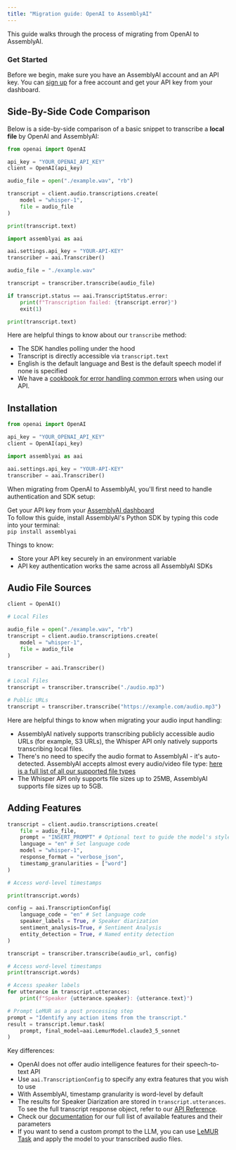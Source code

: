 ```yaml
---
title: "Migration guide: OpenAI to AssemblyAI"
---
```


This guide walks through the process of migrating from OpenAI to AssemblyAI.

### Get Started

Before we begin, make sure you have an AssemblyAI account and an API key. You can [sign up](https://assemblyai.com/dashboard/signup) for a free account and get your API key from your dashboard.

## Side-By-Side Code Comparison

Below is a side-by-side comparison of a basic snippet to transcribe a **local file** by OpenAI and AssemblyAI:

<Tabs groupId="language">
<Tab language="openai" title="OpenAI">

```python
from openai import OpenAI

api_key = "YOUR_OPENAI_API_KEY"
client = OpenAI(api_key)

audio_file = open("./example.wav", "rb")

transcript = client.audio.transcriptions.create(
    model = "whisper-1",
    file = audio_file
)

print(transcript.text)
```

</Tab>

<Tab language="aai" title="AssemblyAI">

```python
import assemblyai as aai

aai.settings.api_key = "YOUR-API-KEY"
transcriber = aai.Transcriber()

audio_file = "./example.wav"

transcript = transcriber.transcribe(audio_file)

if transcript.status == aai.TranscriptStatus.error:
    print(f"Transcription failed: {transcript.error}")
    exit(1)

print(transcript.text)
```

</Tab>
</Tabs>

Here are helpful things to know about our `transcribe` method:

- The SDK handles polling under the hood
- Transcript is directly accessible via `transcript.text`
- English is the default language and Best is the default speech model if none is specified
- We have a [cookbook for error handling common errors](https://github.com/AssemblyAI/cookbook/blob/master/core-transcription/common_errors_and_solutions.md) when using our API.

## Installation

<Tabs groupId="language">
<Tab language="openai" title="OpenAI">

```python
from openai import OpenAI

api_key = "YOUR_OPENAI_API_KEY"
client = OpenAI(api_key)
```

</Tab>
<Tab language="aai" title="AssemblyAI">

```python
import assemblyai as aai

aai.settings.api_key = "YOUR-API-KEY"
transcriber = aai.Transcriber()
```

</Tab>
</Tabs>

When migrating from OpenAI to AssemblyAI, you'll first need to handle authentication and SDK setup:

Get your API key from your [AssemblyAI dashboard](https://www.assemblyai.com/app/api-keys) \
To follow this guide, install AssemblyAI's Python SDK by typing this code into your terminal: \
 `pip install assemblyai` 
 
Things to know:

- Store your API key securely in an environment variable
- API key authentication works the same across all AssemblyAI SDKs

## Audio File Sources

<Tabs groupId="language">
<Tab language="openai" title="OpenAI">

```python
client = OpenAI()

# Local Files

audio_file = open("./example.wav", "rb")
transcript = client.audio.transcriptions.create(
    model = "whisper-1",
    file = audio_file
)

```

</Tab>
<Tab language="aai" title="AssemblyAI">

```python
transcriber = aai.Transcriber()

# Local Files
transcript = transcriber.transcribe("./audio.mp3")

# Public URLs
transcript = transcriber.transcribe("https://example.com/audio.mp3")
```

</Tab>
</Tabs>

Here are helpful things to know when migrating your audio input handling:

- AssemblyAI natively supports transcribing publicly accessible audio URLs (for example, S3 URLs), the Whisper API only natively supports transcribing local files.
- There's no need to specify the audio format to AssemblyAI - it's auto-detected. AssemblyAI accepts almost every audio/video file type: [here is a full list of all our supported file types](https://support.assemblyai.com/articles/2616970375-what-audio-and-video-file-types-are-supported-by-your-api)
- The Whisper API only supports file sizes up to 25MB, AssemblyAI supports file sizes up to 5GB.

## Adding Features

<Tabs groupId="language">
<Tab language="openai" title="OpenAI">

```python
transcript = client.audio.transcriptions.create(
    file = audio_file,
    prompt = "INSERT_PROMPT" # Optional text to guide the model's style
    language = "en" # Set language code
    model = "whisper-1",
    response_format = "verbose_json",
    timestamp_granularities = ["word"]
)

# Access word-level timestamps

print(transcript.words)
```

</Tab>
<Tab language="aai" title="AssemblyAI">

```python
config = aai.TranscriptionConfig(
    language_code = "en" # Set language code
    speaker_labels = True, # Speaker diarization
    sentiment_analysis=True, # Sentiment Analysis
    entity_detection = True, # Named entity detection
)

transcript = transcriber.transcribe(audio_url, config)

# Access word-level timestamps
print(transcript.words)

# Access speaker labels
for utterance in transcript.utterances:
    print(f"Speaker {utterance.speaker}: {utterance.text}")

# Prompt LeMUR as a post processing step
prompt = "Identify any action items from the transcript."
result = transcript.lemur.task(
    prompt, final_model=aai.LemurModel.claude3_5_sonnet
)
```

</Tab>
</Tabs>

Key differences:

- OpenAI does not offer audio intelligence features for their speech-to-text API
- Use `aai.TranscriptionConfig` to specify any extra features that you wish to use
- With AssemblyAI, timestamp granularity is word-level by default
- The results for Speaker Diarization are stored in `transcript.utterances`. To see the full transcript response object, refer to our [API Reference](https://www.assemblyai.com/docs/api-reference).
- Check our [documentation](https://www.assemblyai.com/docs/audio-intelligence) for our full list of available features and their parameters
- If you want to send a custom prompt to the LLM, you can use [LeMUR Task](https://www.assemblyai.com/docs/lemur/examples) and apply the model to your transcribed audio files.
